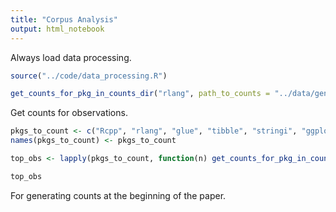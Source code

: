 ```yaml
---
title: "Corpus Analysis"
output: html_notebook
---
```


Always load data processing.
```r
source("../code/data_processing.R")
```

```r
get_counts_for_pkg_in_counts_dir("rlang", path_to_counts = "../data/genthat_counts_final")
```

Get counts for observations.
```r

pkgs_to_count <- c("Rcpp", "rlang", "glue", "tibble", "stringi", "ggplot2", "dplyr", "pillar", "R6", "stringr")
names(pkgs_to_count) <- pkgs_to_count

top_obs <- lapply(pkgs_to_count, function(n) get_counts_for_pkg_in_counts_dir(n, path_to_counts = "../data/genthat_counts_final"))

top_obs

```

For generating counts at the beginning of the paper.
```r

```
